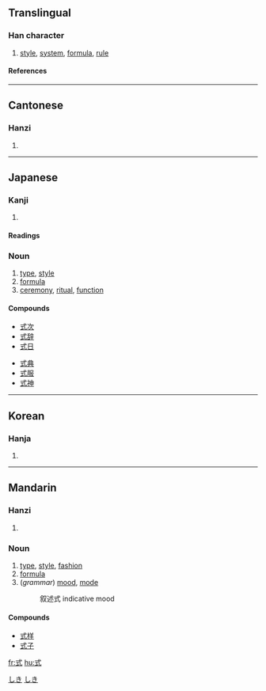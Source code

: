 ==Translingual==
===Han character===
{{Han char|rn=56|rad=弋|as=03|sn=6|four=4310<sub>0</sub>|canj=戈心一 (IPM)}}
# [[style]], [[system]], [[formula]], [[rule]]
====References====
{{Han ref|kx=0355.060|dkj=09663|hdz=10558.070|uh=5F0F|ud=24335|bh=A6A1|bd=42657}}
----
==Cantonese==
===Hanzi===
{{yue-hanzi|jyut=|y=sik1}}
# {{defn|Cantonese}}
----
==Japanese==
===Kanji===
{{ja-kanji|grade=3|rs=弋03}}
# {{defn|Japanese}} 
====Readings====
{{ja-readings|on=[[しき]] (shiki), [[しょく]] (shoku)|kun=[[のり]] (nori), [[のっとる]] (nottoru)}}

===Noun===
{{ja-noun|k|hira=しき|rom=shiki|hidx=しき}}

#[[type]], [[style]]
#[[formula]]
#[[ceremony]], [[ritual]], [[function]]
[[Category:ja:Mathematics|しき]]
[[Category:ja:Computing|しき]]

====Compounds====
{{top2}}
*[[式次]]
*[[式辞]]
*[[式日]]
{{mid2}}
*[[式典]]
*[[式服]]
*[[式神]]
{{bottom}}
----

==Korean==
===Hanja===
{{ko-hanja|hangeul=[[식]]|eumhun=|rv=sik|mr=sik|y=sik}}
# {{defn|Korean}}
----
==Mandarin==
===Hanzi===
{{cmn-hanzi|pin=[[shǐ]] (shi3), [[shì]] (shi4)|wg=shih<sup>3</sup>, shih<sup>4</sup>}}
# {{defn|Mandarin}}

===Noun===
# [[type]], [[style]], [[fashion]]
# [[formula]]
#(''grammar'') [[mood]], [[mode]]
#:叙述式 indicative mood

====Compounds====
*[[式样]]
*[[式子]]

[[fr:式]]
[[hu:式]]